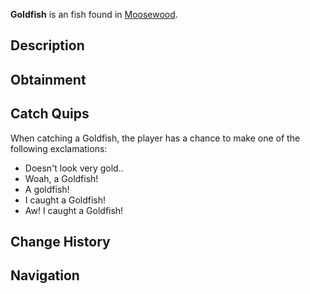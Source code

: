 {{FishInfobox
|image          = Goldfish.png
|rarity         = Uncommon
|sea            = First Sea
|location       = [[Moosewood]]
|sublocation    = Freshwater
|sources        = Fish Barrel, Fishing Rod
|radar_location = 
|xp             = 75
|weather        = Clear
|time           = Day
|season         = Summer
|bait           = Flakes
|base_weight    = 0.7
|base_value     = 65
|weight_range   = 0.5
|base_chance    = 55
|base_resil     = 90
}}
'''Goldfish''' is an {{Rarity|Uncommon}} fish found in [[Moosewood]].

== Description ==
{{Description|Goldfish are found in Moosewoods pond and are best awake during the nice summer days. Even though they look weak, goldfish are highly tolerant of turbid waters, temperature fluctuations, and low levels of dissolved oxygen.|Bestiary Entry}}

== Obtainment ==
{{Description|Lives in calm ponds. Very easy to catch with bagels.|Bestiary Hint}}
{{Fish Availability|
Moosewood/Freshwater Pond
|top_rods      = 
Summit Rod\127293.26\14695.86;
Champions Rod\126286.39\13665.01;
Depthseeker Rod\125972.47\14093.14;
Celestial Rod\125859.13\13707.09;
Egg Rod\125856.88\14530.03;
Training Rod\107881.3\15631.87;
Resourceful Rod\118734.12\13681.47;
Wildflower Rod\120763.78\13250.31;
Nocturnal Rod\89124.48\80997.62;
Ethereal Prism Rod\121614\23939.96;
Leviathan's Fang Rod\116423.56\16112.38;
Kraken Rod\95817.55\14719.21;
Verdant Shear Rod\124991.55\14430.13;
Avalanche Rod\124760.86\13776.09;
Astralhook Rod\123005.85\0;
No-Life Rod\119606.68\14456.4;
Trident Rod\118157.14\10065.16;
Free Spirit Rod\116946.46\10052.84;
Blazebringer Rod\116794.17\11604.49;
Zeus Rod\116075.68\12289.98;
Seraphic Rod\115146.55\14399.49;
Volcanic Rod\113381.35\9334.53;
Challenger's Rod\111606.77\13180.04;
Rod Of The Depths\105524.53\11978.83;
Rod Of The Forgotten Fang\105144.99\13148.76;
Rod Of The Exalted One\97858.92\11551.4;
Steady Rod\60872.71\6832.29
|recommended   = Depthseeker Rod
}}

== Catch Quips ==
When catching a Goldfish, the player has a chance to make one of the following exclamations:
* Doesn't look very gold..
* Woah, a Goldfish!
* A goldfish!
* I caught a Goldfish!
* Aw! I caught a Goldfish!

== Change History ==
{{Change History|{{subst:Current Version}}}}

== Navigation ==
{{Fish Navbox|Moosewood}}